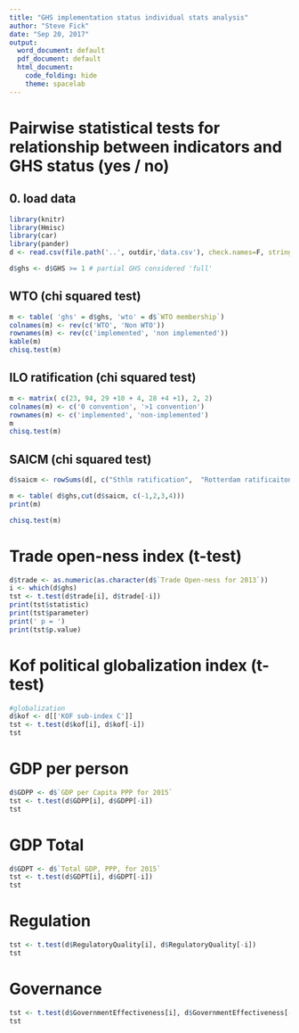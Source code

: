```yaml
---
title: "GHS implementation status individual stats analysis"
author: "Steve Fick"
date: "Sep 20, 2017"
output:
  word_document: default
  pdf_document: default
  html_document:
    code_folding: hide
    theme: spacelab
---
```


# Pairwise statistical tests for relationship between indicators and GHS status (yes / no)

## 0. load data
```r
library(knitr)
library(Hmisc)
library(car)
library(pander)
d <- read.csv(file.path('..', outdir,'data.csv'), check.names=F, strings=F)

d$ghs <- d$GHS >= 1 # partial GHS considered 'full'

```  

## WTO (chi squared test)

```r
m <- table( 'ghs' = d$ghs, 'wto' = d$`WTO membership`)
colnames(m) <- rev(c('WTO', 'Non WTO'))
rownames(m) <- rev(c('implemented', 'non implemented'))
kable(m)
chisq.test(m)
```  

## ILO ratification (chi squared test)

```r

m <- matrix( c(23, 94, 29 +10 + 4, 28 +4 +1), 2, 2)
colnames(m) <- c('0 convention', '>1 convention')
rownames(m) <- c('implemented', 'non-implemented')
m
chisq.test(m)

```  

## SAICM (chi squared test)

```r
d$saicm <- rowSums(d[, c("Sthlm ratification",  "Rotterdam ratificaiton","Basel ratification","SAICM focal point in place=1")])

m <- table( d$ghs,cut(d$saicm, c(-1,2,3,4)))
print(m)

chisq.test(m)
```  

# Trade open-ness index (t-test)

```r
d$trade <- as.numeric(as.character(d$`Trade Open-ness for 2013`))
i <- which(d$ghs)
tst <- t.test(d$trade[i], d$trade[-i])
print(tst$statistic)
print(tst$parameter)
print(' p = ')
print(tst$p.value)

```  

# Kof political globalization index (t-test)
```r
#globalization
d$kof <- d[['KOF sub-index C']]
tst <- t.test(d$kof[i], d$kof[-i])
tst
```

# GDP per person
```r
d$GDPP <- d$`GDP per Capita PPP for 2015`
tst <- t.test(d$GDPP[i], d$GDPP[-i])
tst


```

# GDP Total
```r
d$GDPT <- d$`Total GDP, PPP, for 2015`
tst <- t.test(d$GDPT[i], d$GDPT[-i])
tst
```

# Regulation 
```r
tst <- t.test(d$RegulatoryQuality[i], d$RegulatoryQuality[-i])
tst

```

# Governance
```r
tst <- t.test(d$GovernmentEffectiveness[i], d$GovernmentEffectiveness[-i])
tst

```


